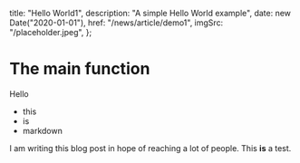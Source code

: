 
  title: "Hello World1",
  description: "A simple Hello World example",
  date: new Date("2020-01-01"),
  href: "/news/article/demo1",
  imgSrc: "/placeholder.jpeg",
};

# The main function

Hello

- this
- is
- markdown

<MdxImage src={NextIcon} />

I am writing this blog post in hope of reaching a lot of people. This **is** a test.
